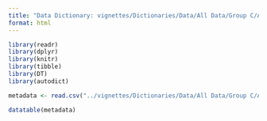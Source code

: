 ```yaml
---
title: "Data Dictionary: vignettes/Dictionaries/Data/All Data/Group C/AlbumSales7.csv"
format: html
---
```


```r
library(readr)
library(dplyr)
library(knitr)
library(tibble)
library(DT)
library(autodict)
```

```r
metadata <- read.csv("../vignettes/Dictionaries/Data/All Data/Group C/AlbumSales7.csv")

datatable(metadata)
```
